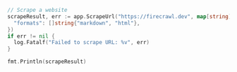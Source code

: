 ```go Go
// Scrape a website
scrapeResult, err := app.ScrapeUrl("https://firecrawl.dev", map[string]any{
  "formats": []string{"markdown", "html"},
})
if err != nil {
  log.Fatalf("Failed to scrape URL: %v", err)
}

fmt.Println(scrapeResult)
```